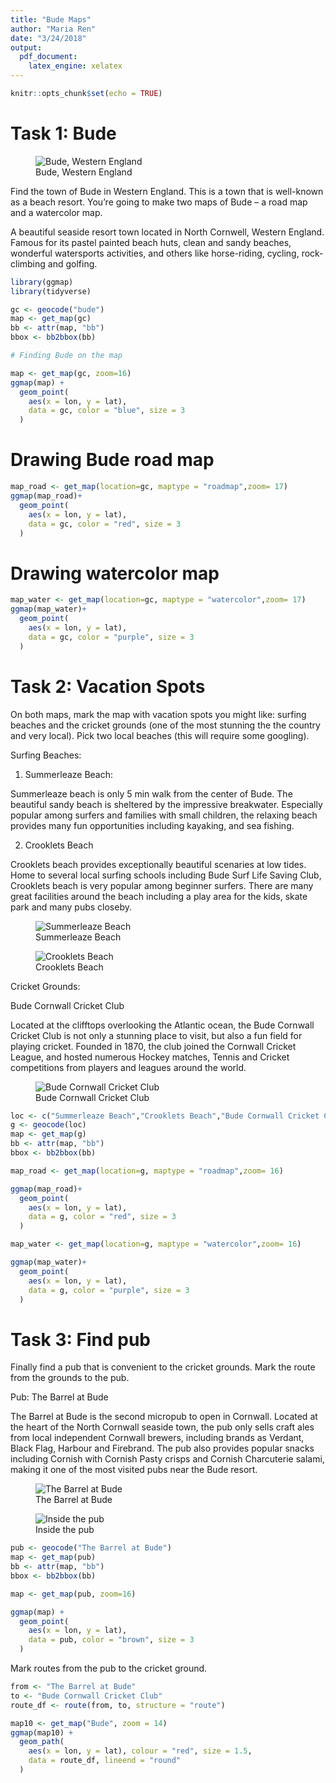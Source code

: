 ```yaml
---
title: "Bude Maps"
author: "Maria Ren"
date: "3/24/2018"
output: 
  pdf_document: 
    latex_engine: xelatex
---
```


```r
knitr::opts_chunk$set(echo = TRUE)
```

# Task 1: Bude 
![Bude, Western England](bude.jpg )

Find the town of Bude in Western England. This is a town that is well-known as a beach resort. You're going to make two maps of Bude – a road map and a watercolor map.

A beautiful seaside resort town located in North Cornwell, Western England. Famous for its pastel painted beach huts, clean and sandy beaches, wonderful watersports activities, and others like horse-riding, cycling, rock-climbing and golfing. 


```r

library(ggmap)
library(tidyverse)

gc <- geocode("bude")
map <- get_map(gc)
bb <- attr(map, "bb")
bbox <- bb2bbox(bb)
```

```r
# Finding Bude on the map

map <- get_map(gc, zoom=16)
ggmap(map) +
  geom_point(
    aes(x = lon, y = lat),
    data = gc, color = "blue", size = 3
  )
```

# Drawing Bude road map 
```r
map_road <- get_map(location=gc, maptype = "roadmap",zoom= 17)
ggmap(map_road)+
  geom_point(
    aes(x = lon, y = lat),
    data = gc, color = "red", size = 3
  )
```

# Drawing watercolor map
```r
map_water <- get_map(location=gc, maptype = "watercolor",zoom= 17)
ggmap(map_water)+
  geom_point(
    aes(x = lon, y = lat),
    data = gc, color = "purple", size = 3
  )

```

# Task 2: Vacation Spots 
On both maps, mark the map with vacation spots you might like: surfing beaches and the cricket grounds (one of the most stunning the the country and very local). Pick two local beaches (this will require some googling).

Surfing Beaches: 


1. Summerleaze Beach:

Summerleaze beach is only 5 min walk from the center of Bude. The beautiful sandy beach is sheltered by the impressive breakwater. Especially popular among surfers and families with small children, the relaxing beach provides many fun opportunities including kayaking, and sea fishing. 




2. Crooklets Beach

Crooklets beach provides exceptionally beautiful scenaries at low tides. Home to several local surfing schools including Bude Surf Life Saving Club, Crooklets beach is very popular among beginner surfers. There are many great facilities around the beach including a play area for the kids, skate park and many pubs closeby. 



![Summerleaze Beach](Summerleaze Beach.jpg )


![Crooklets Beach](crooklets.jpg )



\newpage


Cricket Grounds:


Bude Cornwall Cricket Club 

Located at the clifftops overlooking the Atlantic ocean, the Bude Cornwall Cricket Club is not only a stunning place to visit, but also a fun field for playing cricket. Founded in 1870, the club joined the Cornwall Cricket League, and hosted numerous Hockey matches, Tennis and Cricket competitions from players and leagues around the world. 



![Bude Cornwall Cricket Club](cricket.jpg)




```r
loc <- c("Summerleaze Beach","Crooklets Beach","Bude Cornwall Cricket Club")
g <- geocode(loc)
map <- get_map(g)
bb <- attr(map, "bb")
bbox <- bb2bbox(bb)

map_road <- get_map(location=g, maptype = "roadmap",zoom= 16)

ggmap(map_road)+
  geom_point(
    aes(x = lon, y = lat),
    data = g, color = "red", size = 3
  )
```

```r
map_water <- get_map(location=g, maptype = "watercolor",zoom= 16)

ggmap(map_water)+
  geom_point(
    aes(x = lon, y = lat),
    data = g, color = "purple", size = 3
  )

```

# Task 3: Find pub
Finally find a pub that is convenient to the cricket grounds. Mark the route from the grounds to the pub. 

Pub: The Barrel at Bude

The Barrel at Bude is the second micropub to open in Cornwall. Located at the heart of the North Cornwall seaside town, the pub only sells craft ales from local independent Cornwall brewers, including brands as Verdant, Black Flag, Harbour and Firebrand. The pub also provides popular snacks including Cornish with Cornish Pasty crisps and Cornish Charcuterie salami, making it one of the most visited pubs near the Bude resort. 

![The Barrel at Bude](pub2.jpeg )

![Inside the pub](pub1.jpeg )

```r
pub <- geocode("The Barrel at Bude")
map <- get_map(pub)
bb <- attr(map, "bb")
bbox <- bb2bbox(bb)

map <- get_map(pub, zoom=16)

ggmap(map) +
  geom_point(
    aes(x = lon, y = lat),
    data = pub, color = "brown", size = 3
  )
```

Mark routes from the pub to the cricket ground.

```r
from <- "The Barrel at Bude"
to <- "Bude Cornwall Cricket Club"
route_df <- route(from, to, structure = "route")

map10 <- get_map("Bude", zoom = 14)
ggmap(map10) +  
  geom_path(
    aes(x = lon, y = lat), colour = "red", size = 1.5,
    data = route_df, lineend = "round"
  )

```









